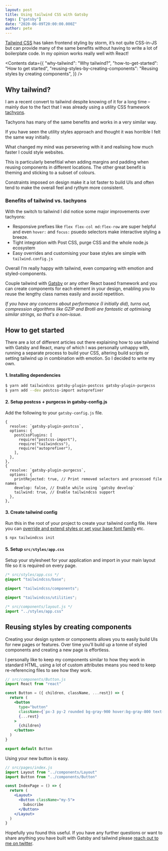 ```yaml
---
layout: post
title: Using tailwind CSS with Gatsby
tags: ["gatsby"]
date: "2020-06-09T20:00:00.000Z"
author: pete
---
```


[Tailwind CSS](https://tailwindcss.com/) has taken frontend styling by storm, it’s not quite CSS-in-JS but can provide many of the same benefits without having to write a lot of boilerplate code. In my opinion works really well with React!

<Contents data={{
  "why-tailwind": "Why tailwind?",
  "how-to-get-started": "How to get started",
  "reusing-styles-by-creating-components": "Reusing styles by creating components",
}} />

## Why tailwind?

I am a recent convert to tailwind despite knowing of it for a long time – mainly due to the fact that I was already using a utility CSS framework [tachyons](https://tachyons.io/).

Tachyons has many of the same benefits and works in a very similar way.

If you have seen the utility styles approach and thought it was horrible I felt the same way initially.

What changed my mind was persevering with it and realising how much faster I could style websites.

This is particularly benefitial when adding margins and padding when reusing components in different locations. The other great benefit is theming and sticking to a subset of colours.

Constraints imposed on design make it a lot faster to build UIs and often tend to make the overall feel and rythym more consistent.

### Benefits of tailwind vs. tachyons

With the switch to tailwind I did notice some major improvements over tachyons:

- Responsive prefixes like `flex flex-col md:flex-row` are super helpful and even `hover:` and `focus:` psuedo selectors make interactive styling a breeze.
- Tight integration with Post CSS, purge CSS and the whole node.js ecosystem
- Easy overrides and customising your base styles are simple with `tailwind.config.js`

Overall I’m really happy with tailwind, even comparing with emotion and styled-components.

Couple tailwind with [Gatsby](https://www.gatsbyjs.org/) or any other React based framework and you can create components for each element in your design, enabling you to reuse the lengthy class names easily and avoid repetition.

*If you have any concerns about performance (I initially did), turns out, compression algorithms like GZIP and Brotli are fantastic at optimising similar strings, so that's a non-issue.*

## How to get started

There are a lot of different articles out there explaining how to use tailwind with Gatsby and React, many of which I was personally unhappy with, running a separate process to build your CSS, altering build scripts or setting tailwind up in combination with emotion. So I decided to write my own.

#### 1. Installing dependencies

```sh
$ yarn add tailwindcss gatsby-plugin-postcss gatsby-plugin-purgecss
$ yarn add --dev postcss-import autoprefixer
```

#### 2. Setup postcss + purgecss in gatsby-config.js

Add the following to your `gatsby-config.js` file.

```
{
  resolve: `gatsby-plugin-postcss`,
  options: {
    postCssPlugins: [
      require("postcss-import"),
      require("tailwindcss"),
      require("autoprefixer"),
    ],
  },
},
{
  resolve: `gatsby-plugin-purgecss`,
  options: {
    printRejected: true, // Print removed selectors and processed file names
    develop: false, // Enable while using `gatsby develop`
    tailwind: true, // Enable tailwindcss support
  },
},
```

#### 3. Create tailwind config

Run this in the root of your project to create your tailwind config file. Here you can [override and extend styles or set your base font family](https://tailwindcss.com/docs/configuration) etc.

```sh
$ npx tailwindcss init
```

#### 5. Setup `src/styles/app.css`

Setup your stylesheet for your application and import in your main layout file so it is required on every page.

```css
/* src/styles/app.css */
@import "tailwindcss/base";

@import "tailwindcss/components";

@import "tailwindcss/utilities";
```

```jsx
/* src/components/layout.js */
import "../styles/app.css"
```

## Reusing styles by creating components

Creating your design system or components allows you to easily build UIs for new pages or features. Over time you’ll build up a tonne of styled components and creating a new page is effortless.

I personally like to keep my components similar to how they work in standard HTML, using a lot of custom attributes means you need to keep re-referencing files to see how they work.

```jsx
// src/components/Button.js
import React from "react"

const Button = ({ children, className, ...rest}) => {
  return (
    <button
      type="button"
      className={`px-3 py-2 rounded bg-gray-900 hover:bg-gray-800 text-white font-medium text-lg ${className}`}
      {...rest}
    >
      {children}
    </button>
  )
}

export default Button
```

Using your new button is easy.

```jsx
// src/pages/index.js
import Layout from "../components/Layout"
import Button from "../components/Button"

const IndexPage = () => {
  return (
    <Layout>
      <Button className="my-5">
        Subscribe
      </Button>
    </Layout>
  )
}
```

Hopefully you found this useful. If you have any further questions or want to share anything you have built with Gatsby and tailwind please [reach out to me on twitter](https://twitter.com/peteyhawkins).
